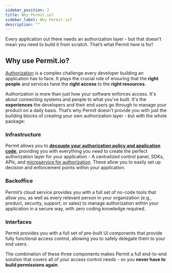 ```yaml
---
sidebar_position: 2
title: Why Permit.io?
sidebar_label: Why Permit.io?
description: ""
---
```


Every application out there needs an authorization layer - but that doesn’t mean you need to build it from scratch.
That’s what Permit here is for!

## Why use Permit.io?

[Authorization](/overview/glossary#authorization) is a complex challenge every developer building an application has to face.
It plays the crucial role of ensuring that the **right people** and services have the **right access** to the **right resources**.

Authorization is more than just how your software enforces access. It's about connecting systems and people to what you’ve built.
It's the **experiences** the developers and their end users go through to manage your product on a daily basis.
That’s why Permit doesn’t provide you with just the building blocks of creating your own authorization layer - but with the whole package:

### Infrastructure

Permit allows you to **[decouple your authorization policy and application code](/overview/how-does-it-work#decoupling-policy-and-code)**,
providing you with everything you need to create the perfect authorization layer for your application -
A centralized control panel, SDKs, APIs, and [microservice for authorization](/overview/how-does-it-work#the-policy-decision-point-pdp).
These allow you to easily set up decision and enforcement points within your application.

### Backoffice

Permit’s cloud service provides you with a full set of no-code tools that allow you, as well as every relevant person
in your organization (e.g., product, security, support, or sales) to manage authorization within your application in a
secure way, with zero coding knowledge required.

### Interfaces

Permit provides you with a full set of pre-built UI components that provide fully functional access control,
allowing you to safely delegate them to your end users.

The combination of these three components makes Permit a full end-to-end solution that covers all of your access control needs -
so you **never have to build permissions again**.
